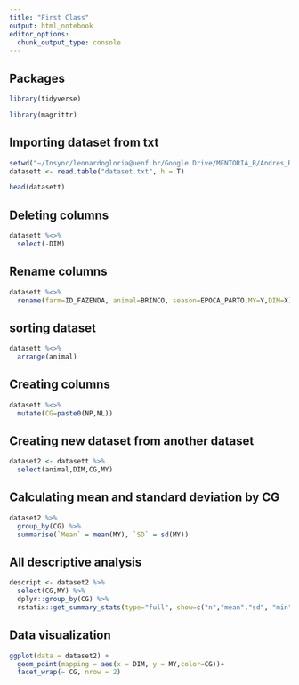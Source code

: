 ```yaml
---
title: "First Class"
output: html_notebook
editor_options: 
  chunk_output_type: console
---
```


## Packages
```r
library(tidyverse)

library(magrittr)
```


## Importing dataset from txt

```r
setwd("~/Insync/leonardogloria@uenf.br/Google Drive/MENTORIA_R/Andres_R_class/R_class/Data")
datasett <- read.table("dataset.txt", h = T)

head(datasett)
```

## Deleting columns

```r
datasett %<>%
  select(-DIM)
```

## Rename columns

```r
datasett %<>%
  rename(farm=ID_FAZENDA, animal=BRINCO, season=EPOCA_PARTO,MY=Y,DIM=X)

```

## sorting dataset

```r
datasett %<>%
  arrange(animal)

```

## Creating columns 

```r
datasett %<>%
  mutate(CG=paste0(NP,NL)) 
```

## Creating new dataset from another dataset

```r
dataset2 <- datasett %>%
  select(animal,DIM,CG,MY)
```

## Calculating mean and standard deviation by CG
```r
dataset2 %>% 
  group_by(CG) %>%
  summarise(`Mean` = mean(MY), `SD` = sd(MY))
```

## All descriptive analysis

```r
descript <- dataset2 %>%
  select(CG,MY) %>% 
  dplyr::group_by(CG) %>%
  rstatix::get_summary_stats(type="full", show=c("n","mean","sd", "min","max"))
```

## Data visualization
```r
ggplot(data = dataset2) + 
  geom_point(mapping = aes(x = DIM, y = MY,color=CG))+
  facet_wrap(~ CG, nrow = 2)

```

